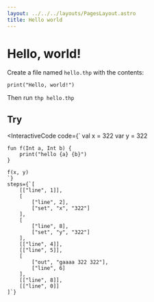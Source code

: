 ```yaml
---
layout: ../../../layouts/PagesLayout.astro
title: Hello world
---
```


# Hello, world!

Create a file named `hello.thp` with the contents:

```thp
print("Hello, world!")
```

Then run `thp hello.thp`

## Try

<InteractiveCode 
    code={`
    val x = 322
    var y = 322

    fun f(Int a, Int b) {
        print("hello {a} {b}")
    }

    f(x, y)
    `}
    steps={`[
        [["line", 1]],
        [
            ["line", 2],
            ["set", "x", "322"]
        ],
        [
            ["line", 8],
            ["set", "y", "322"]
        ],
        [["line", 4]],
        [["line", 5]],
        [
            ["out", "gaaaa 322 322"],
            ["line", 6]
        ],
        [["line", 8]],
        [["line", 0]]
    ]`}
></InteractiveCode>
